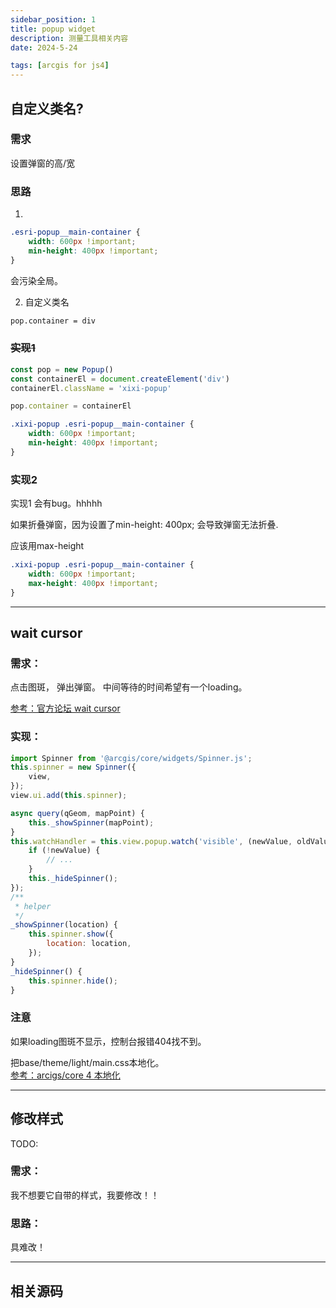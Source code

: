 ```yaml
---
sidebar_position: 1
title: popup widget
description: 测量工具相关内容
date: 2024-5-24

tags: [arcgis for js4]
---
```


## 自定义类名? 

### 需求  

设置弹窗的高/宽  

### 思路  

1.

```css
.esri-popup__main-container {
    width: 600px !important;
    min-height: 400px !important;
}

```

会污染全局。  

2. 自定义类名 

```md
pop.container = div
```


### ~~实现1~~  

```js 
const pop = new Popup()
const containerEl = document.createElement('div')
containerEl.className = 'xixi-popup'

pop.container = containerEl

```

```css
.xixi-popup .esri-popup__main-container {
    width: 600px !important;
    min-height: 400px !important;
}

```

### 实现2  

实现1 会有bug。hhhhh  

如果折叠弹窗，因为设置了min-height: 400px; 会导致弹窗无法折叠.  

应该用max-height  

```css
.xixi-popup .esri-popup__main-container {
    width: 600px !important;
    max-height: 400px !important;
}

```

---

## wait cursor  

### 需求：  

点击图斑， 弹出弹窗。 中间等待的时间希望有一个loading。  

[参考：官方论坛 wait cursor](https://community.esri.com/t5/arcgis-javascript-maps-sdk-questions/wait-cursor/m-p/276001)  

### 实现：  

```js 
import Spinner from '@arcgis/core/widgets/Spinner.js';
this.spinner = new Spinner({
    view,
});
view.ui.add(this.spinner);

async query(qGeom, mapPoint) {
    this._showSpinner(mapPoint);
}
this.watchHandler = this.view.popup.watch('visible', (newValue, oldValue, name) => {
    if (!newValue) {
        // ...
    }
    this._hideSpinner();
});
/**
 * helper
 */
_showSpinner(location) {
    this.spinner.show({
        location: location,
    });
}
_hideSpinner() {
    this.spinner.hide();
}
```
### 注意  

如果loading图斑不显示，控制台报错404找不到。  

把base/theme/light/main.css本地化。  
[参考：arcigs/core 4 本地化](https://nullaha.github.io//docs/gis/arcgis/arcgiscore%E6%9C%AC%E5%9C%B0%E5%8C%96)

---

## 修改样式  
TODO: 
### 需求：  

我不想要它自带的样式，我要修改！！  

### 思路：  

具难改！  



---
## 相关源码  
